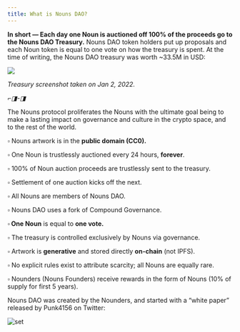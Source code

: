 ```yaml
---
title: What is Nouns DAO?
---
```


**In short — Each day one Noun is auctioned off 100% of the proceeds go to the Nouns DAO Treasury.** Nouns DAO token holders put up proposals and each Noun token is equal to one vote on how the treasury is spent. At the time of writing, the Nouns DAO treasury was worth ~33.5M in USD:

![](/assets/nouns-dao-treasury.png)

*Treasury screenshot taken on Jan 2, 2022.*

*⌐◨-◨*

The Nouns protocol proliferates the Nouns<Nutshell children="meme," glossaryEntry="content/glossary/Meme.mdx" /> with the ultimate goal being to make a lasting impact on governance and culture in the crypto space, and to the rest of the world.

▫ Nouns artwork is in the **public domain (CC0).**

▫ One Noun is trustlessly auctioned every 24 hours, **forever**.

▫ 100% of Noun auction proceeds are trustlessly sent to the treasury.

▫ Settlement of one auction kicks off the next.

▫ All Nouns are members of Nouns DAO.

▫ Nouns DAO uses a fork of Compound Governance.

**▫ One Noun** is equal to **one vote.**

▫ The treasury is controlled exclusively by Nouns via governance.

▫ Artwork is **generative** and stored directly **on-chain** (not IPFS).

▫ No explicit rules exist to attribute scarcity; all Nouns are equally rare.

▫ Nounders (Nouns Founders) receive rewards in the form of Nouns (10% of supply for first 5 years).

Nouns DAO was created by the Nounders, and started with a “white paper” released by Punk4156 on Twitter:

![](/assets/4156-nouns-whitepaper.png "set")

<Html html="<blockquote class=&#x22;twitter-tweet&#x22;><p lang=&#x22;en&#x22; dir=&#x22;ltr&#x22;>After pronouns, there were Nouns.👇</p>— 4156 (@punk4156) <a href=&#x22;https://twitter.com/punk4156/status/1400154938186031104?ref_src=twsrc%5Etfw&#x22;>June 2, 2021</a></blockquote> <script async src=&#x22;https://platform.twitter.com/widgets.js&#x22; charset=&#x22;utf-8&#x22;></script>" />

